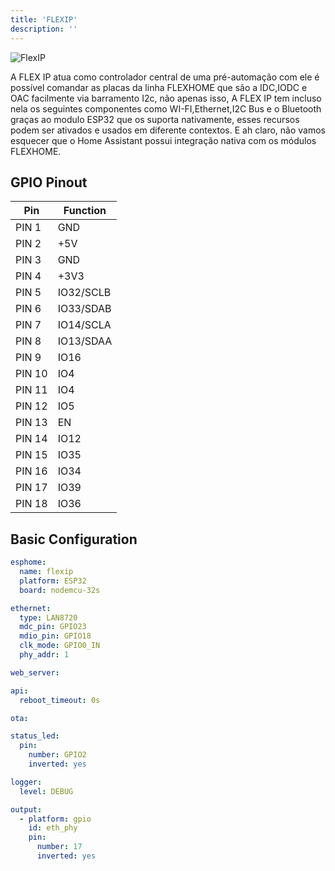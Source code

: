 ```yaml
---
title: 'FLEXIP'
description: ''
---
```


![FlexIP](https://imgs.unisec.com.br/unicontrol/FlexIP.png)

A FLEX IP atua como controlador central de uma pré-automação com ele é possível comandar as placas da linha FLEXHOME que são a IDC,IODC e OAC facilmente via barramento 
I2c, não apenas isso, A FLEX IP tem incluso nela os seguintes componentes como WI-FI,Ethernet,I2C Bus e o Bluetooth graças ao modulo ESP32 que os suporta nativamente, 
esses recursos podem ser ativados e usados em diferente contextos. E ah claro, não vamos esquecer que o Home Assistant possui integração nativa com os módulos FLEXHOME. 

## GPIO Pinout

| Pin     | Function |
| ---     | ---      |
| PIN 1   | GND      |
| PIN 2   | +5V      |
| PIN 3   | GND      |
| PIN 4   | +3V3     |
| PIN 5   | IO32/SCLB|
| PIN 6   | IO33/SDAB|
| PIN 7   | IO14/SCLA|
| PIN 8   | IO13/SDAA|
| PIN 9   | IO16     |
| PIN 10  | IO4      |
| PIN 11  | IO4      |
| PIN 12  | IO5      |
| PIN 13  | EN       |
| PIN 14  | IO12     |
| PIN 15  | IO35     |
| PIN 16  | IO34     |
| PIN 17  | IO39     |
| PIN 18  | IO36     |

## Basic Configuration

```yaml
esphome:
  name: flexip
  platform: ESP32
  board: nodemcu-32s

ethernet:
  type: LAN8720
  mdc_pin: GPIO23
  mdio_pin: GPIO18
  clk_mode: GPIO0_IN
  phy_addr: 1

web_server:

api:
  reboot_timeout: 0s

ota:

status_led:
  pin:
    number: GPIO2
    inverted: yes

logger:
  level: DEBUG

output:
  - platform: gpio
    id: eth_phy
    pin:
      number: 17
      inverted: yes
```